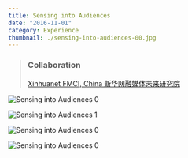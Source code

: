 ```yaml
---
title: Sensing into Audiences
date: "2016-11-01"
category: Experience
thumbnail: ./sensing-into-audiences-00.jpg
---
```



> ### Collaboration
> [Xinhuanet FMCI, China 新华网融媒体未来研究院](http://sike.news.cn/hot/fmci/)

<EmbedVideo
  width="wide"
  host="vimeo"
  source="140198523"
  title="Sensing into Audiences"
/>

<EmbedImage width="wide">

![Sensing into Audiences 0](./sensing-into-audiences-00.jpg)

</EmbedImage>

<EmbedImage width="wide">

![Sensing into Audiences 1](./sensing-into-audiences-01.jpg)

</EmbedImage>

<EmbedImage width="wide">

![Sensing into Audiences 0](./sensing-into-audiences-02.jpg)

</EmbedImage>

<EmbedImage width="wide">

![Sensing into Audiences 0](./sensing-into-audiences-03.jpg)

</EmbedImage>
